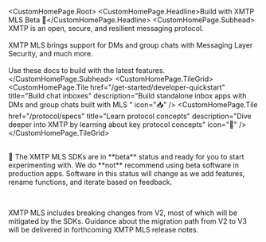 
<CustomHomePage.Root>
  <CustomHomePage.Headline>Build with XMTP MLS Beta 🧪</CustomHomePage.Headline>
  <CustomHomePage.Subhead>
    XMTP is an open, secure, and resilient messaging protocol.<br/><br/>XMTP MLS brings support for DMs and group chats with Messaging Layer Security, and much more.<br/><br/>Use these docs to build with the latest features.
  </CustomHomePage.Subhead>
  <CustomHomePage.TileGrid>
    <CustomHomePage.Tile
      href="/get-started/developer-quickstart"
      title="Build chat inboxes"
      description="Build standalone inbox apps with DMs and group chats built with MLS "
      icon="📥"
    />
    <CustomHomePage.Tile
      href="/protocol/specs"
      title="Learn protocol concepts"
      description="Dive deeper into XMTP by learning about key protocol concepts"
      icon="🧠"
    />
  </CustomHomePage.TileGrid>
<br/>
<br/>
<p>🧪 The XMTP MLS SDKs are in **beta** status and ready for you to start experimenting with. We do **not** recommend using beta software in production apps. Software in this status will change as we add features, rename functions, and iterate based on feedback.</p>
<br/>
<p>XMTP MLS includes breaking changes from V2, most of which will be mitigated by the SDKs. Guidance about the migration path from V2 to V3 will be delivered in forthcoming XMTP MLS release notes.</p>
</CustomHomePage.Root>